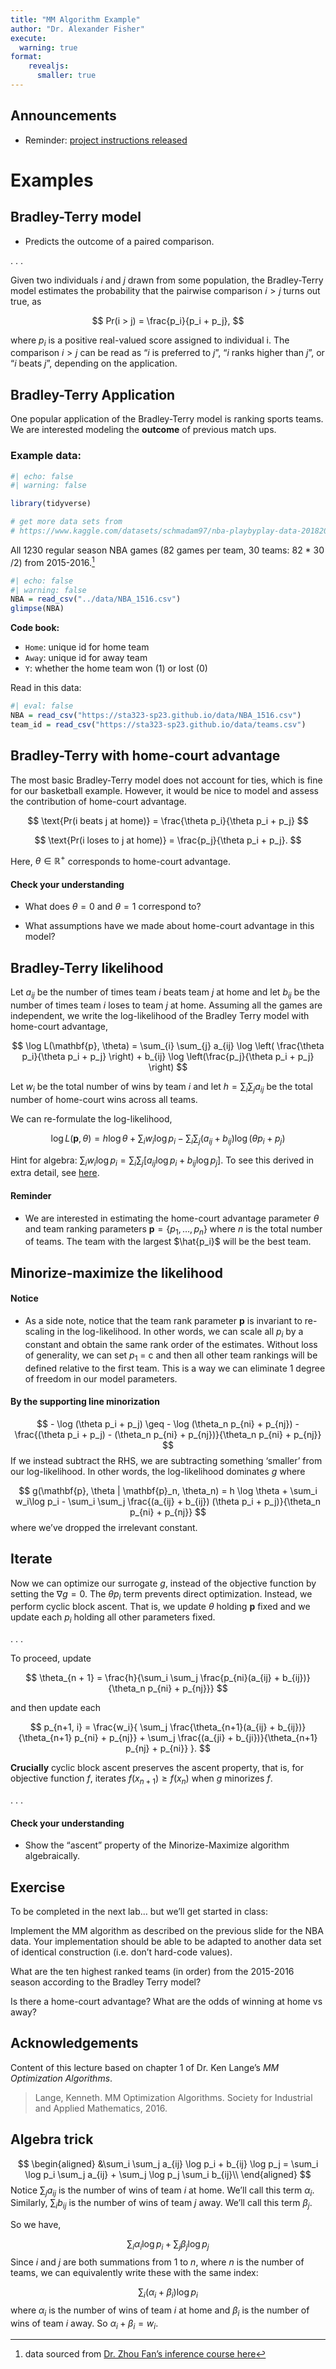 ```yaml
---
title: "MM Algorithm Example"
author: "Dr. Alexander Fisher"
execute:
  warning: true
format: 
    revealjs:
      smaller: true
---
```


## Announcements

- Reminder: [project instructions released](/project.html)

# Examples

## Bradley-Terry model 

- Predicts the outcome of a paired comparison. 

. . .

Given two individuals $i$ and $j$ drawn from some population, the Bradley-Terry model estimates the probability that the pairwise comparison $i > j$ turns out true, as

$$
Pr(i > j) = \frac{p_i}{p_i + p_j},
$$

where $p_i$ is a positive real-valued score assigned to individual i. The comparison $i > j$ can be read as "$i$ is preferred to $j$", "$i$ ranks higher than $j$", or "$i$ beats $j$", depending on the application.

<!-- . . .  -->

<!-- In some settings, you may see written $p_i = e^{\beta_i}$ so that -->

<!-- $$ -->
<!-- Pr(i > j) = \frac{e^{\beta_i}}{e^{\beta_i} + e^{\beta_j}}. -->
<!-- $$ -->
<!-- . . .  -->

<!-- What's nice about this re-parameterization? -->

## Bradley-Terry Application

One popular application of the Bradley-Terry model is ranking sports teams. We are interested modeling the **outcome** of previous match ups.

### Example data:


```r
#| echo: false
#| warning: false

library(tidyverse)

# get more data sets from
# https://www.kaggle.com/datasets/schmadam97/nba-playbyplay-data-20182019

```

All 1230 regular season NBA games (82 games per team, 30 teams: 82 * 30 /2) from 2015-2016.[^1]

```r
#| echo: false
#| warning: false
NBA = read_csv("../data/NBA_1516.csv")
glimpse(NBA)
```
**Code book:**

- `Home`: unique id for home team
- `Away`: unique id for away team
- `Y`: whether the home team won (1) or lost (0)

::: {.fragment}

Read in this data:

```r
#| eval: false
NBA = read_csv("https://sta323-sp23.github.io/data/NBA_1516.csv")
team_id = read_csv("https://sta323-sp23.github.io/data/teams.csv")
```

[^1]: data sourced from [Dr. Zhou Fan's inference course here](https://web.stanford.edu/class/stats200/index.html)

:::

## Bradley-Terry with home-court advantage

The most basic Bradley-Terry model does not account for ties, which is fine for our basketball example. However, it would be nice to model and assess the contribution of home-court advantage.

$$
\text{Pr(i beats j at home)} = \frac{\theta p_i}{\theta p_i + p_j}
$$

$$
\text{Pr(i loses to j at home)} = \frac{p_j}{\theta p_i + p_j}.
$$

Here, $\theta \in \mathbb{R}^+$ corresponds to home-court advantage.

::: {.fragment}

#### Check your understanding

- What does $\theta = 0$ and $\theta = 1$ correspond to?

- What assumptions have we made about home-court advantage in this model?

:::

## Bradley-Terry likelihood

Let $a_{ij}$ be the number of times team $i$ beats team $j$ at home and let $b_{ij}$ be the number of times team $i$ loses to team $j$ at home.  Assuming all the games are independent, we write the log-likelihood of the Bradley Terry model with home-court advantage,

$$
\log L(\mathbf{p}, \theta) = \sum_{i} \sum_{j} a_{ij} \log \left( \frac{\theta p_i}{\theta p_i + p_j} \right)
+ b_{ij} \log \left(\frac{p_j}{\theta p_i + p_j} \right)
$$

::: {.fragment}

Let $w_i$ be the total number of wins by team $i$ and let $h = \sum_{i} \sum_{j} a_{ij}$ be the total number of home-court wins across all teams. 

We can re-formulate the log-likelihood,

$$
\log L(\mathbf{p}, \theta) = h \log \theta + \sum_{i} w_i \log p_i - \sum_{i} \sum_{j} (a_{ij} + b_{ij}) \log (\theta p_i + p_j)
$$
:::

::: {.fragment}



Hint for algebra: $\sum_i w_i \log p_i= \sum_i \sum_j \left[a_{ij} \log p_i + b_{ij} \log p_j \right]$. To see this derived in extra detail, see [here](#algebra-trick).

:::

::: {.fragment}

#### Reminder

- We are interested in estimating the home-court advantage parameter $\theta$ and team ranking parameters $\mathbf{p} = \{p_1, \ldots, p_n\}$ where $n$ is the total number of teams. The team with the largest $\hat{p_i}$ will be the best team.

:::

## Minorize-maximize the likelihood

#### Notice

- As a side note, notice that the team rank parameter $\mathbf{p}$ is invariant to re-scaling in the log-likelihood. In other words, we can scale all $p_i$ by a constant and obtain the same rank order of the estimates. Without loss of generality, we can set $p_1$ = c and then all other team rankings will be defined relative to the first team. This is a way we can eliminate 1 degree of freedom in our model parameters.

::: {.fragment}

#### By the supporting line minorization

$$
- \log (\theta p_i + p_j) \geq - \log (\theta_n p_{ni} + p_{nj}) - 
\frac{(\theta p_i + p_j) - (\theta_n p_{ni} + p_{nj})}{\theta_n p_{ni} + p_{nj}}
$$
If we instead subtract the RHS, we are subtracting something 'smaller' from our log-likelihood. In other words, the log-likelihood dominates $g$ where 

$$
g(\mathbf{p}, \theta | \mathbf{p}_n, \theta_n) = h \log \theta + \sum_i w_i\log p_i - \sum_i \sum_j
\frac{(a_{ij} + b_{ij}) (\theta p_i + p_j)}{\theta_n p_{ni} + p_{nj}}
$$
where we've dropped the irrelevant constant.

:::

## Iterate

Now we can optimize our surrogate $g$, instead of the objective function by setting the $\nabla g = 0$. The $\theta p_i$ term prevents direct optimization. Instead, we perform cyclic block ascent. That is, we update $\theta$ holding $\mathbf{p}$ fixed and we update each $p_i$ holding all other parameters fixed.

. . .

To proceed, update

$$
\theta_{n + 1} = \frac{h}{\sum_i \sum_j \frac{p_{ni}(a_{ij} + b_{ij})}{\theta_n p_{ni} + p_{nj}}}
$$

and then update each

$$
p_{n+1, i} = \frac{w_i}{
\sum_j \frac{\theta_{n+1}(a_{ij} + b_{ij})}{\theta_{n+1} p_{ni} + p_{nj}}
+ \sum_j \frac{(a_{ji} + b_{ji})}{\theta_{n+1} p_{nj} + p_{ni}}
}.
$$

**Crucially** cyclic block ascent preserves the ascent property, that is, for objective function $f$, iterates $f(x_{n+1}) \geq f(x_n)$ when $g$ minorizes $f$.


. . . 

#### Check your understanding

- Show the "ascent" property of the Minorize-Maximize algorithm algebraically.

## Exercise

To be completed in the next lab... but we'll get started in class:

Implement the MM algorithm as described on the previous slide for the NBA data. Your implementation should be able to be adapted to another data set of identical construction (i.e. don't hard-code values).

What are the ten highest ranked teams (in order) from the 2015-2016 season according to the Bradley Terry model?

Is there a home-court advantage? What are the odds of winning at home vs away?

## Acknowledgements

Content of this lecture based on chapter 1 of Dr. Ken Lange's *MM Optimization Algorithms*.

> Lange, Kenneth. MM Optimization Algorithms. Society for Industrial and Applied Mathematics, 2016.

## Algebra trick{#algebra-trick}

$$
\begin{aligned}
&\sum_i \sum_j a_{ij} \log p_i + b_{ij} \log p_j = \sum_i \log p_i \sum_j a_{ij} + \sum_j \log p_j \sum_i b_{ij}\\
\end{aligned}
$$
Notice $\sum_j a_{ij}$ is the number of wins of team $i$ at home. We'll call this term $\alpha_i$. Similarly, $\sum_i b_{ij}$ is the number of wins of team $j$ away. We'll call this term $\beta_j$.

So we have,

$$
\sum_i \alpha_i \log p_i + \sum_j \beta_j \log p_j
$$
Since $i$ and $j$ are both summations from $1$ to $n$, where $n$ is the number of teams, we can equivalently write these with the same index:

$$
\sum_i (\alpha_i + \beta_i) \log p_i
$$
where $\alpha_i$ is the number of wins of team $i$ at home and $\beta_i$ is the number of wins of team $i$ away. So $\alpha_i + \beta_i = w_i$.


